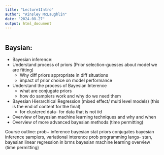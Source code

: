 ```yaml
---
title: "Lecture1Intro"
author: "Ainsley McLaughlin"
date: "2024-08-27"
output: html_document
---
```


```r

```

## Baysian:
- Bayesian inference:
- Understand process of priors (Prior selection-guesses about model we are fitting)
    - Why diff priors appropriate in diff situations
    - impact of prior choice on model performance
- Understand the process of Bayesian Interence
    - what are conjugate priors
    - how do samplers work and why do we need them
- Bayesian Hierarchical Regression (mixed effect/ multi level models) (this is the     end of content for the final)
    - for clustered data- for data that is not iid
- Overview of bayesian machine learning techniques and why and when
- Overview of more advanced bayesian methods (time permitting)

Course outline:
prob+ inference
bayesian stat
priors conjugates
bayesian inference
samplers, variational interence
prob programming langs- stan, 
bayesian linear regression in brms
bayesian machine learning overview (time permitting)



```r

```

```r

```

```r

```

```r

```

```r

```